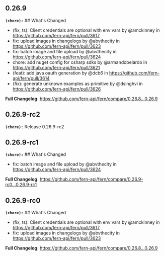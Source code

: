 ## 0.26.9
**`(chore):`** ## What's Changed
* (fix, ts): Client credentials are optional with env vars by @amckinney in https://github.com/fern-api/fern/pull/3617
* fix: upload images in changelogs by @abvthecity in https://github.com/fern-api/fern/pull/3623
* fix: batch image and file upload by @abvthecity in https://github.com/fern-api/fern/pull/3624
* chore: add nuget config for csharp sdks by @armandobelardo in https://github.com/fern-api/fern/pull/3621
* (feat): add java oauth generation by @dcb6 in https://github.com/fern-api/fern/pull/3614
* (fix): generate unknown examples as primitive by @dsinghvi in https://github.com/fern-api/fern/pull/3626


**Full Changelog**: https://github.com/fern-api/fern/compare/0.26.8...0.26.9

## 0.26.9-rc2
**`(chore):`** Release 0.26.9-rc2

## 0.26.9-rc1
**`(chore):`** ## What's Changed
* fix: batch image and file upload by @abvthecity in https://github.com/fern-api/fern/pull/3624


**Full Changelog**: https://github.com/fern-api/fern/compare/0.26.9-rc0...0.26.9-rc1

## 0.26.9-rc0
**`(chore):`** ## What's Changed
* (fix, ts): Client credentials are optional with env vars by @amckinney in https://github.com/fern-api/fern/pull/3617
* fix: upload images in changelogs by @abvthecity in https://github.com/fern-api/fern/pull/3623


**Full Changelog**: https://github.com/fern-api/fern/compare/0.26.8...0.26.9


